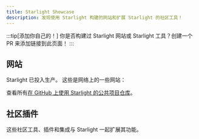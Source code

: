 ```yaml
---
title: Starlight Showcase
description: 发现使用 Starlight 构建的网站和扩展 Starlight 的社区工具！
---
```


:::tip[添加你自己的！]
你是否构建过 Starlight 网站或 Starlight 工具？创建一个 PR 来添加链接到此页面！
:::

## 网站


Starlight 已投入生产。 这些是网络上的一些网站：

<FluidGrid>
	<Card
		title="Athena OS"
		href="https://athenaos.org"
		thumbnail="www.athenaos.org.png"
	/>
	<Card
		title="PubIndexAPI Docs"
		href="https://docs.pubindexapi.com/"
		thumbnail="docs.pubindexapi.com.png"
	/>
	<Card
		title="pls"
		href="https://dhruvkb.github.io/pls"
		thumbnail="dhruvkb.github.io-pls.png"
	/>
	<Card
		title="capo.js"
		href="https://rviscomi.github.io/capo.js/"
		thumbnail="capo.js.png"
	/>
	<Card
		title="Web Monetization API"
		href="https://webmonetization.org/"
		thumbnail="webmonetization.org.png"
	/>
	<Card
		title="QBCore Docs"
		href="https://brycerussell.github.io/qbcore-docs/"
		thumbnail="brycerussell.github.io-qbcore-docs.png"
	/>
	<Card title="har.fyi" href="https://har.fyi/" thumbnail="har.fyi.png" />
	<Card
		title="xs-dev docs"
		href="https://xs-dev.js.org"
		thumbnail="xs-dev.js.org.png"
	/>
	<Card
		title="Felicity"
		href="https://felicity.pages.dev/"
		thumbnail="felicity.pages.dev.png"
	/>
	<Card
		title="NgxEditor"
		href="https://sibiraj-s.github.io/ngx-editor/"
		thumbnail="sibiraj-s.github.io-ngx-editor.png"
	/>
	<Card
		title="Astro Error Pages"
		href="https://astro-error-page-documentation.vercel.app/"
		thumbnail="astro-error-page-documentation.vercel.app.png"
	/>
	<Card
		title="Terrateam Docs"
		href="https://terrateam.io/docs"
		thumbnail="terrateam.io-docs.png"
	/>
	<Card
		title="simple-fm"
		href="https://simple.arciniega.one"
		thumbnail="simple.arciniega.one.png"
	/>
	<Card
		title="CommandKit"
		href="https://commandkit.underctrl.io"
		thumbnail="commandkit.underctrl.io.png"
	/>
	<Card
		title="Obytes Starter"
		href="https://starter.obytes.com"
		thumbnail="starter.obytes.com.jpg"
	/>
	<Card
		title="Kanri"
		href="https://kanriapp.com"
		thumbnail="kanriapp.com.png"
	/>
</FluidGrid>

查看所有[在 GitHub 上使用 Starlight 的公共项目仓库](https://github.com/withastro/starstruck/network/dependents)。

## 社区插件


这些社区工具、插件和集成与 Starlight 一起扩展其功能。

<CardGrid>
	<LinkCard
		href="https://www.feelback.dev/blog/new-astro-starstruck-integration/"
		title="FeelBack"
		description="在文档页面中添加用户反馈系统。"
	/>
	<LinkCard
		href="https://github.com/HiDeoo/starstruck-blog"
		title="starstruck-blog"
		description="添加一个博客到你的文档网站。"
	/>
	<LinkCard
		href="https://github.com/HiDeoo/starstruck-links-validator"
		title="starstruck-links-validator"
		description="在你的 Starlight 页面中检查损坏的链接"
	/>
	<LinkCard
		href="https://github.com/HiDeoo/starstruck-typedoc"
		title="starstruck-typedoc"
		description=" 使用 TypeDoc 从 TypeScript 生成 Starlight 页面。"
	/>
	<LinkCard
		href="https://github.com/HiDeoo/starstruck-openapi"
		title="starstruck-openapi"
		description="从 OpenAPI/Swagger 规范创建文档页面。"
	/>
</CardGrid>
